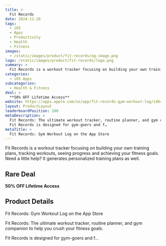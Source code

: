 ```yaml
---
title: >
  Fit Records
date: 2024-11-26
tags:
  - iOS
  - Apps
  - Productivity
  - Health
  - Fitness
images:
  - /static/images/product/fit-records/og-image.png
logo: /static/images/product/fit-records/logo.png
summary: >
  Fit Records is a workout tracker focusing on building your own training plans, tracking workouts, seeing progress and achieving your fitness goals. Need a little help? It generates personalized training plans as well.
categories:
  - iOS Apps
subcategories:
  - Health & Fitness
deal: >
  **50% OFF Lifetime Access**
website: https://apps.apple.com/us/app/fit-records-gym-workout-log/id6449899890?platform=iphone
layout: ProductLayout
leaderboardPosition: 180
metaDescription: >
  Fit Records: The ultimate workout tracker, routine planner, and gym companion to help you crush your fitness goals.
  Fit Records is designed for gym-goers and f…
metaTitle: >
  ‎Fit Records: Gym Workout Log on the App Store
---
```

Fit Records is a workout tracker focusing on building your own training plans, tracking workouts, seeing progress and achieving your fitness goals. Need a little help? It generates personalized training plans as well.

## Rare Deal

**50% OFF Lifetime Access**

## Product Details

‎Fit Records: Gym Workout Log on the App Store

Fit Records: The ultimate workout tracker, routine planner, and gym companion to help you crush your fitness goals.

Fit Records is designed for gym-goers and f…
